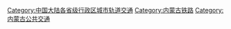 [[Category:中国大陆各省级行政区城市轨道交通|Category:中国大陆各省级行政区城市轨道交通]]
[[Category:内蒙古铁路|Category:内蒙古铁路]]
[[Category:内蒙古公共交通|Category:内蒙古公共交通]]